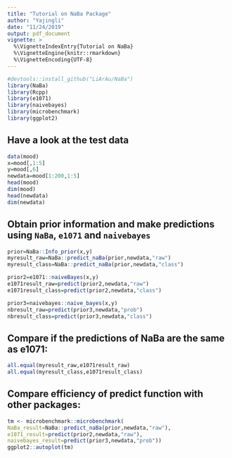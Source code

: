 ```yaml
---
title: "Tutorial on NaBa Package"
author: "Yajingli"
date: "11/24/2019"
output: pdf_document
vignette: >
  %\VignetteIndexEntry{Tutorial on NaBa}
  %\VignetteEngine{knitr::rmarkdown}
  %\VignetteEncoding{UTF-8}
---
```


```r
#devtools::install_github("LiArAu/NaBa")
library(NaBa)
library(Rcpp)
library(e1071)
library(naivebayes)
library(microbenchmark)
library(ggplot2)
```

## Have a look at the test data

```r
data(mood)
x=mood[,1:5]
y=mood[,6]
newdata=mood[1:200,1:5]
head(mood)
dim(mood)
head(newdata)
dim(newdata)
```

## Obtain prior information and make predictions using `NaBa`, `e1071` and `naivebayes`

```r
prior=NaBa::Info_prior(x,y)
myresult_raw=NaBa::predict_naBa(prior,newdata,"raw")
myresult_class=NaBa::predict_naBa(prior,newdata,"class")

prior2=e1071::naiveBayes(x,y)
e1071result_raw=predict(prior2,newdata,"raw")
e1071result_class=predict(prior2,newdata,"class")

prior3=naivebayes::naive_bayes(x,y)
nbresult_raw=predict(prior3,newdata,"prob")
nbresult_class=predict(prior3,newdata,"class")
```

## Compare if the predictions of NaBa are the same as e1071:

```r
all.equal(myresult_raw,e1071result_raw)
all.equal(myresult_class,e1071result_class)
```

## Compare efficiency of predict function with other packages:

```r
tm <- microbenchmark::microbenchmark(
NaBa_result=NaBa::predict_naBa(prior,newdata,"raw"),
e1071_result=predict(prior2,newdata,"raw"),
naivebayes_result=predict(prior3,newdata,"prob"))
ggplot2::autoplot(tm)
```

